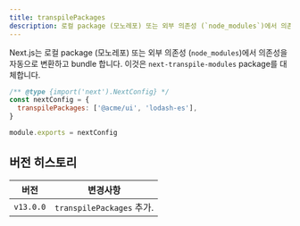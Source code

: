 ```yaml
---
title: transpilePackages
description: 로컬 package (모노레포) 또는 외부 의존성 (`node_modules`)에서 의존성을 자동으로 변환하고 bundle 합니다.
---
```


Next.js는 로컬 package (모노레포) 또는 외부 의존성 (`node_modules`)에서 의존성을 자동으로 변환하고 bundle 합니다. 이것은 `next-transpile-modules` package를 대체합니다.

```js filename="next.config.js"
/** @type {import('next').NextConfig} */
const nextConfig = {
  transpilePackages: ['@acme/ui', 'lodash-es'],
}

module.exports = nextConfig
```

## 버전 히스토리

| 버전      | 변경사항                    |
| --------- | -------------------------- |
| `v13.0.0` | `transpilePackages` 추가.  |
